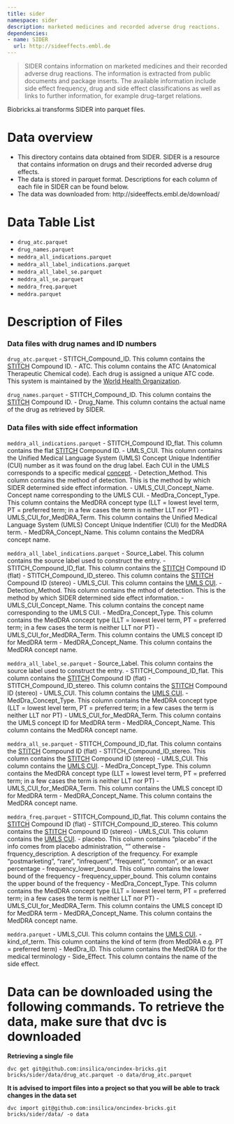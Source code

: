 ```yaml
---
title: sider
namespace: sider
description: marketed medicines and recorded adverse drug reactions.
dependencies:
- name: SIDER
  url: http://sideeffects.embl.de
---
```


> SIDER contains information on marketed medicines and their recorded adverse drug reactions. The information is extracted from public documents and package inserts. The available information include side effect frequency, drug and side effect classifications as well as links to further information, for example drug–target relations.

Biobricks.ai transforms SIDER into parquet files. 

# Data overview 
- This directory contains data obtained from SIDER. SIDER is a resource that contains information on drugs and their recorded adverse drug effects. 
- The data is stored in parquet format. Descriptions for each column of each file in SIDER can be found below.
- The data was downloaded from: http://sideeffects.embl.de/download/

# Data Table List 
- `drug_atc.parquet`
- `drug_names.parquet`
- `meddra_all_indications.parquet`
- `meddra_all_label_indications.parquet`
- `meddra_all_label_se.parquet`
- `meddra_all_se.parquet`
- `meddra_freq.parquet`
- `meddra.parquet`

# Description of Files 

### Data files with drug names and ID numbers
`drug_atc.parquet`
- STITCH_Compound_ID. This column contains the [STITCH](http://stitch.embl.de/) Compound ID.
- ATC. This column contains the ATC (Anatomical Therapeutic Chemical code). Each drug is assigned a unique ATC code. This system is maintained by the [World Health Organization](https://www.whocc.no/).

`drug_names.parquet`
- STITCH_Compound_ID. This column contains the [STITCH](http://stitch.embl.de/) Compound ID.
- Drug_Name. This column contains the actual name of the drug as retrieved by SIDER.

### Data files with side effect information
`meddra_all_indications.parquet`
- STITCH_Compound ID_flat. This column contains the flat [STITCH](http://stitch.embl.de/) Compound ID.
- UMLS_CUI. This column contains the Unified Medical Language System (UMLS) Concept Unique Indentifier (CUI) number as it was found on the drug label. Each CUI in the UMLS corresponds to a specific medical [concept](https://www.nlm.nih.gov/research/umls/new_users/online_learning/Meta_005.html).
- Detection_Method. This column contains the method of detection. This is the method by which SIDER determined side effect information.
- UMLS_CUI_Concept_Name. Concept name corresponding to the UMLS CUI.
- MedDra_Concept_Type. This column contains the MedDRA concept type (LLT = lowest level term, PT = preferred term; in a few cases the term is neither LLT nor PT)
- UMLS_CUI_for_MedDRA_Term. This column contains the Unified Medical Language System (UMLS) Concept Unique Indentifier (CUI) for the MedDRA term.
- MedDRA_Concept_Name. This column contains the MedDRA concept name.

`meddra_all_label_indications.parquet`
- Source_Label. This column contains the source label used to construct the entry.
- STITCH_Compound_ID_flat. This column contains the [STITCH](http://stitch.embl.de/) Compound ID (flat)
- STITCH_Compound_ID_stereo. This column contains the [STITCH](http://stitch.embl.de/) Compound ID (stereo)
- UMLS_CUI. This column contains the [UMLS CUI](https://www.nlm.nih.gov/research/umls/new_users/online_learning/Meta_005.html).
- Detection_Method. This column contains the mthod of detection. This is the method by which SIDER determined side effect information.
- UMLS_CUI_Concept_Name. This column contains the concept name corresponding to the UMLS CUI.
- MedDra_Concept_Type. This column contains the MedDRA concept type (LLT = lowest level term, PT = preferred term; in a few cases the term is neither LLT nor PT)
- UMLS_CUI_for_MedDRA_Term. This column contains the UMLS concept ID for MedDRA term
- MedDRA_Concept_Name. This column contains the MedDRA concept name.

`meddra_all_label_se.parquet`
- Source_Label. This column contains the source label used to construct the entry.
- STITCH_Compound_ID_flat. This column contains the [STITCH](http://stitch.embl.de/) Compound ID (flat)
- STITCH_Compound_ID_stereo. This column contains the [STITCH](http://stitch.embl.de/) Compound ID (stereo)
- UMLS_CUI. This column contains the [UMLS CUI](https://www.nlm.nih.gov/research/umls/new_users/online_learning/Meta_005.html).
- MedDra_Concept_Type. This column contains the MedDRA concept type (LLT = lowest level term, PT = preferred term; in a few cases the term is neither LLT nor PT)
- UMLS_CUI_for_MedDRA_Term. This column contains the UMLS concept ID for MedDRA term
- MedDRA_Concept_Name. This column contains the MedDRA concept name.

`meddra_all_se.parquet`
- STITCH_Compound_ID_flat. This column contains the [STITCH](http://stitch.embl.de/) Compound ID (flat)
- STITCH_Compound_ID_stereo. This column contains the [STITCH](http://stitch.embl.de/) Compound ID (stereo)
- UMLS_CUI. This column contains the [UMLS CUI](https://www.nlm.nih.gov/research/umls/new_users/online_learning/Meta_005.html).
- MedDra_Concept_Type. This column contains the MedDRA concept type (LLT = lowest level term, PT = preferred term; in a few cases the term is neither LLT nor PT)
- UMLS_CUI_for_MedDRA_Term. This column contains the UMLS concept ID for MedDRA term
- MedDRA_Concept_Name. This column contains the MedDRA concept name.

`meddra_freq.parquet`
- STITCH_Compound_ID_flat. This column contains the [STITCH](http://stitch.embl.de/) Compound ID (flat)
- STITCH_Compound_ID_stereo. This column contains the [STITCH](http://stitch.embl.de/) Compound ID (stereo)
- UMLS_CUI. This column contains the [UMLS CUI](https://www.nlm.nih.gov/research/umls/new_users/online_learning/Meta_005.html).
- placebo. This column contains "placebo" if the info comes from placebo administration, "" otherwise
- frquency_description. A description of the frequency. For example "postmarketing", "rare", "infrequent", "frequent", "common", or an exact percentage
- frequency_lower_bound. This column contains the lower bound of the frequency
- frequency_upper_bound. This column contains the upper bound of the frequency
- MedDra_Concept_Type. This column contains the MedDRA concept type (LLT = lowest level term, PT = preferred term; in a few cases the term is neither LLT nor PT)
- UMLS_CUI_for_MedDRA_Term. This column contains the UMLS concept ID for MedDRA term
- MedDRA_Concept_Name. This column contains the MedDRA concept name.

`meddra.parquet`
- UMLS_CUI. This column contains the [UMLS CUI](https://www.nlm.nih.gov/research/umls/new_users/online_learning/Meta_005.html).
- kind_of_term. This column contains the kind of term (from MedDRA e.g. PT = preferred term)
- MedDra_ID. This column contains the MedDRA ID for the medical terminology
- Side_Effect. This column contains the name of the side effect.

# Data can be downloaded using the following commands. To retrieve the data, make sure that dvc is downloaded

**Retrieving a single file**
```
dvc get git@github.com:insilica/oncindex-bricks.git bricks/sider/data/drug_atc.parquet -o data/drug_atc.parquet
```

**It is advised to import files into a project so that you will be able to track changes in the data set**
```
dvc import git@github.com:insilica/oncindex-bricks.git bricks/sider/data/ -o data
```
